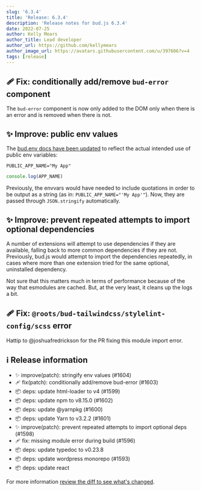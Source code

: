 ```yaml
---
slug: '6.3.4'
title: 'Release: 6.3.4'
description: 'Release notes for bud.js 6.3.4'
date: 2022-07-25
author: Kelly Mears
author_title: Lead developer
author_url: https://github.com/kellymears
author_image_url: https://avatars.githubusercontent.com/u/397606?v=4
tags: [release]
---
```


<!--truncate-->

## 🩹 Fix: conditionally add/remove `bud-error` component

The `bud-error` component is now only added to the DOM only when there is an error and is removed when there is not.

## ✨ Improve: public env values

The [bud.env docs have been updated](https://bud.js.org/docs/bud.env) to reflect the actual intended use of public env variables:

```env tile=".env"
PUBLIC_APP_NAME="My App"
```

```js title="app.js"
console.log(APP_NAME)
```

Previously, the envvars would have needed to include quotations in order to be output as a string (as in: `PUBLIC_APP_NAME="'My App'"`).
Now, they are passed through `JSON.stringify` automatically.

## ✨ Improve: prevent repeated attempts to import optional dependencies

A number of extensions will attempt to use dependencies if they are available, falling back to more common
dependencies if they are not. Previously, bud.js would attempt to import the dependencies repeatedly, in cases
where more than one extension tried for the same optional, uninstalled dependency.

Not sure that this matters much in terms of performance because of the way that esmodules are cached. But, at the very least,
it cleans up the logs a bit.

## 🩹 Fix: `@roots/bud-tailwindcss/stylelint-config/scss` error

Hattip to @joshuafredrickson for the PR fixing this module import error.

## ℹ️ Release information

- ✨ improve(patch): stringify env values (#1604)
- 🩹 fix(patch): conditionally add/remove bud-error (#1603)
- 📦 deps: update html-loader to v4 (#1599)
- 📦 deps: update npm to v8.15.0 (#1602)
- 📦 deps: update @yarnpkg (#1600)
- 📦 deps: update Yarn to v3.2.2 (#1601)
- ✨ improve(patch): prevent repeated attempts to import optional deps (#1598)
- 🩹 fix: missing module error during build (#1596)
- 📦 deps: update typedoc to v0.23.8
- 📦 deps: update wordpress monorepo (#1593)
- 📦 deps: update react

For more information [review the diff to see what's changed](https://github.com/roots/bud/compare/v6.3.3...v6.3.4).
